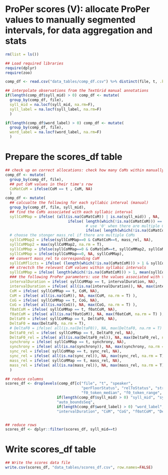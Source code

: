 # ProPer scores (V): allocate ProPer values to manually segmented intervals, for data aggregation and stats

```r
rm(list = ls())

## Load required libraries 
require(dplyr)
require(zoo)

comp_df <- read.csv("data_tables/comp_df.csv") %>% distinct(file, t, .keep_all = TRUE)

## interpolate observations from the TextGrid manual annotations
if(length(comp_df$syll_mid) > 0) comp_df <- mutate(
  group_by(comp_df, file),
  syll_mid = na.locf(syll_mid, na.rm=F),
  syll_label = na.locf(syll_label, na.rm=F)
  )

if(length(comp_df$word_label) > 0) comp_df <- mutate(
  group_by(comp_df, file),
  word_label = na.locf(word_label, na.rm=F)
  )

```

# Prepare the scores_df table

```r

## check up on correct allocations: check how many CoMs within manually segmented intervals and choose the one associated with highest mass if there are multiple CoMs
comp_df <- mutate(
  group_by(comp_df, file),
  ## put CoM values in their time's row
  CoMatCoM = ifelse(CoM == t , CoM, NA)
  )
comp_df <- mutate(
  ## calcualte the following for each syllabic interval (manual)
  group_by(comp_df, file, syll_mid),
  ## find the CoMs associated with each syllabic interval
  syllCoMMap = ifelse( (all(is.na(CoMatCoM)) | is.na(syll_mid)) , NA,
                            ifelse( length(which(!is.na(CoMatCoM))) == 1, mean(CoMatCoM, na.rm = T),
                                    # use '0' when there are multiple CoMs
                                    ifelse( length(which(!is.na(CoMatCoM))) > 1, 0 ))),
  # choose the stonger mass_rel if there are multiple CoMs
  syllCoMMap2 = ifelse(syllCoMMap==0 & CoMatCoM==t, mass_rel, NA),
  syllCoMMap2 = max(syllCoMMap2, na.rm = T),
  syllCoMMap = ifelse(syllCoMMap==0 & CoMatCoM==t, syllCoMMap2, syllCoMMap),
  syllCoMMap = ifelse(syllCoMMap==0, NA, syllCoMMap),
  ## convert mass_rel to corresponding CoM
  syllCoMflicts = ifelse( (length(which(!is.na(CoMatCoM))) > 1 & syllCoMMap != mass_rel) , NA, CoM ),
  ## strectch the relevant CoM values within syllabic intervals
  syllCoMMap = ifelse( length(which(!is.na(CoMatCoM))) > 1, mean(syllCoMflicts, na.rm = T), syllCoMMap ),
  ### the following ProPer parameters: use the values associated with the relevant CoM
  intervalDuration = ifelse( syllCoMMap == t, intervalDuration, NA),
  intervalDuration = ifelse( all(is.na(intervalDuration)), NA, max(intervalDuration, na.rm = T) ),
  CoM = ifelse( syllCoMMap == t, CoM, NA),
  CoM = ifelse( all(is.na(CoM)), NA, max(CoM, na.rm = T) ),
  CoG = ifelse( syllCoMMap == t, CoG, NA),
  CoG = ifelse( all(is.na(CoG)), NA, max(CoG, na.rm = T) ),
  f0atCoM = ifelse( syllCoMMap == t, f0atCoM, NA),
  f0atCoM = ifelse( all(is.na(f0atCoM)), NA, max(f0atCoM, na.rm = T) ),
  DeltaF0 = ifelse( syllCoMMap == t, DeltaF0, NA),
  DeltaF0 = max(DeltaF0, na.rm = T),
  # DeltaF0 = ifelse( all(is.na(DeltaF0)), NA, max(DeltaF0, na.rm = T) ),
  DeltaF0_rel = ifelse( syllCoMMap == t, DeltaF0_rel, NA),
  DeltaF0_rel = ifelse( all(is.na(DeltaF0_rel)), NA, max(DeltaF0_rel, na.rm = T) ),
  synchrony = ifelse( syllCoMMap == t, synchrony, NA),
  synchrony = ifelse( all(is.na(synchrony)), NA, max(synchrony, na.rm = T) ),
  sync_rel = ifelse( syllCoMMap == t, sync_rel, NA),
  sync_rel = ifelse( all(is.na(sync_rel)), NA, max(sync_rel, na.rm = T) ),
  mass_rel = ifelse( syllCoMMap == t, mass_rel, NA),
  mass_rel = ifelse( all(is.na(mass_rel)), NA, max(mass_rel, na.rm = T) )
  )

## reduce columns
scores_df <- droplevels(comp_df[c("file", "t", "speaker", 
                                  "perFloorStatus", "relToStatus", "strengThreshStatus", "useManualStatus", "autoManStatus", "averageSyllStatus",
                                  "f0_token_median", "f0_token_range", "f0_speaker_median", "f0_speaker_range", 
                       if(length(comp_df$syll_mid) > 0) "syll_mid", "syll_label", "syll_boundsSeq", 
                       "auto_boundsSeq", 
                       if(length(comp_df$word_label) > 0) "word_label",
                       "intervalDuration", "CoM", "CoG", "f0atCoM", "DeltaF0", "synchrony", "DeltaF0_rel", "sync_rel", "mass_rel")]) 


## reduce rows
scores_df <- dplyr::filter(scores_df, syll_mid==t)

```

# Write scores_df table

```r
## Write the scores data file
write.csv(scores_df, "data_tables/scores_df.csv", row.names=FALSE)
```
